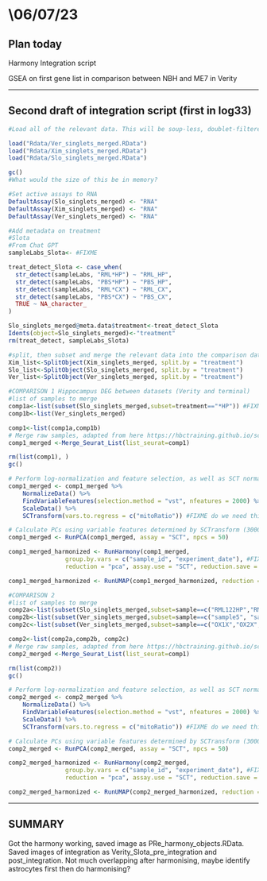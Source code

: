 # \\06/07/23

## Plan today

Harmony Integration script

GSEA on first gene list in comparison between NBH and ME7 in Verity

------------------------------------------------------------------------

## Second draft of integration script (first in log33)

```r
#Load all of the relevant data. This will be soup-less, doublet-filtered Seruat objects from each paper

load("Rdata/Ver_singlets_merged.RData")
load("Rdata/Xim_singlets_merged.RData")
load("Rdata/Slo_singlets_merged.RData")

gc()
#What would the size of this be in memory?

#Set active assays to RNA
DefaultAssay(Slo_singlets_merged) <- "RNA"
DefaultAssay(Xim_singlets_merged) <- "RNA"
DefaultAssay(Ver_singlets_merged) <- "RNA"
```

```r
#Add metadata on treatment
#Slota
#From Chat GPT
sampleLabs_Slota<- #FIXME

treat_detect_Slota <- case_when(
  str_detect(sampleLabs, "RML*HP") ~ "RML_HP",
  str_detect(sampleLabs, "PBS*HP") ~ "PBS_HP",
  str_detect(sampleLabs, "RML*CX") ~ "RML_CX",
  str_detect(sampleLabs, "PBS*CX") ~ "PBS_CX",
  TRUE ~ NA_character_
)

Slo_singlets_merged@meta.data$treatment<-treat_detect_Slota
Idents(object=Slo_singlets_merged)<-"treatment"
rm(treat_detect, sampleLabs_Slota)
```

```r
#split, then subset and merge the relevant data into the comparison datasets as detailed in the comparison table above
Xim_list<-SplitObject(Xim_singlets_merged, split.by = "treatment")
Slo_list<-SplitObject(Slo_singlets_merged, split.by = "treatment")
Ver_list<-SplitObject(Ver_singlets_merged, split.by = "treatment")
```

```r
#COMPARISON 1 Hippocampus DEG between datasets (Verity and terminal)
#list of samples to merge
comp1a<-list(subset(Slo_singlets_merged,subset=treatment=="*HP")) #FIXME check sample name, seeing in regex works
comp1b<-list(Ver_singlets_merged)

comp1<-list(comp1a,comp1b)
# Merge raw samples, adapted from here https://hbctraining.github.io/scRNA-seq_online/lessons/06a_integration_harmony.html
comp1_merged <-Merge_Seurat_List(list_seurat=comp1) 

rm(list(comp1), )
gc()

# Perform log-normalization and feature selection, as well as SCT normalization on global object
comp1_merged <- comp1_merged %>%
    NormalizeData() %>%
    FindVariableFeatures(selection.method = "vst", nfeatures = 2000) %>% 
    ScaleData() %>%
    SCTransform(vars.to.regress = c("mitoRatio")) #FIXME do we need this?

# Calculate PCs using variable features determined by SCTransform (3000 by default)
comp1_merged <- RunPCA(comp1_merged, assay = "SCT", npcs = 50)

comp1_merged_harmonized <- RunHarmony(comp1_merged, 
				group.by.vars = c("sample_id", "experiment_date"), #FIXME variable names to integrate on
				reduction = "pca", assay.use = "SCT", reduction.save = "harmony")

comp1_merged_harmonized <- RunUMAP(comp1_merged_harmonized, reduction = "harmony", assay = "SCT", dims = 1:40)

```

```r
#COMPARISON 2
#list of samples to merge
comp2a<-list(subset(Slo_singlets_merged,subset=sample==c("RML122HP","RML142HP","RML133HP","RML132HP","RML138HP","RML145HP","RML140HP"))) #FIXME check sample names
comp2b<-list(subset(Ver_singlets_merged,subset=sample==c("sample5", "sample6")))
comp2c<-list(subset(Ver_singlets_merged,subset=sample==c("OX1X","OX2X","OX3X", "OX4X","OX5X","OX6X","OX7X","OX8X")))

comp2<-list(comp2a,comp2b, comp2c)
# Merge raw samples, adapted from here https://hbctraining.github.io/scRNA-seq_online/lessons/06a_integration_harmony.html
comp2_merged <-Merge_Seurat_List(list_seurat=comp1) 

rm(list(comp2))
gc()

# Perform log-normalization and feature selection, as well as SCT normalization on global object
comp2_merged <- comp2_merged %>%
    NormalizeData() %>%
    FindVariableFeatures(selection.method = "vst", nfeatures = 2000) %>% 
    ScaleData() %>%
    SCTransform(vars.to.regress = c("mitoRatio")) #FIXME do we need this?

# Calculate PCs using variable features determined by SCTransform (3000 by default)
comp2_merged <- RunPCA(comp2_merged, assay = "SCT", npcs = 50)

comp2_merged_harmonized <- RunHarmony(comp2_merged, 
				group.by.vars = c("sample_id", "experiment_date"), #FIXME variable names to integrate on
				reduction = "pca", assay.use = "SCT", reduction.save = "harmony")

comp2_merged_harmonized <- RunUMAP(comp2_merged_harmonized, reduction = "harmony", assay = "SCT", dims = 1:40)

```

------------------------------------------------------------------------

## SUMMARY

Got the harmony working, saved image as PRe_harmony_objects.RData. Saved images of integration as Verity_Slota_pre_integration and post_integration. Not much overlapping after harmonising, maybe identify astrocytes first then do harmonising?
